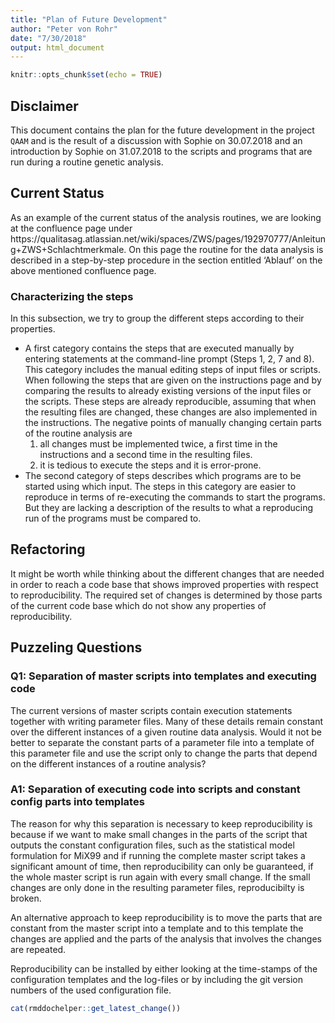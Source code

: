 ```yaml
---
title: "Plan of Future Development"
author: "Peter von Rohr"
date: "7/30/2018"
output: html_document
---
```


```r
knitr::opts_chunk$set(echo = TRUE)
```

## Disclaimer
This document contains the plan for the future development in the project `QAAM` and is the result of a discussion with Sophie on 30.07.2018 and an introduction by Sophie on 31.07.2018 to the scripts and programs that are run during a routine genetic analysis.


## Current Status
As an example of the current status of the analysis routines, we are looking at the confluence page under https://qualitasag.atlassian.net/wiki/spaces/ZWS/pages/192970777/Anleitung+ZWS+Schlachtmerkmale. On this page the routine for the data analysis is described in a step-by-step procedure in the section entitled 'Ablauf' on the above mentioned confluence page. 


### Characterizing the steps
In this subsection, we try to group the different steps according to their properties. 

* A first category contains the steps that are executed manually by entering statements at the command-line prompt (Steps 1, 2, 7 and 8). This category includes the manual editing steps of input files or scripts. When following the steps that are given on the instructions page and by comparing the results to already existing versions of the input files or the scripts. These steps are already reproducible, assuming that when the resulting files are changed, these changes are also implemented in the instructions. The negative points of manually changing certain parts of the routine analysis are 
    1. all changes must be implemented twice, a first time in the instructions and a second time in the resulting files.
    2. it is tedious to execute the steps and it is error-prone.
* The second category of steps describes which programs are to be started using which input. The steps in this category are easier to reproduce in terms of re-executing the commands to start the programs. But they are lacking a description of the results to what a reproducing run of the programs must be compared to. 


## Refactoring
It might be worth while thinking about the different changes that are needed in order to reach a code base that shows improved properties with respect to reproducibility. The required set of changes is determined by those parts of the current code base which do not show any properties of reproducibility.


## Puzzeling Questions
### Q1: Separation of master scripts into templates and executing code
The current versions of master scripts contain execution statements together with writing parameter files. Many of these details remain constant over the different instances of a given routine data analysis. Would it not be better to separate the constant parts of a parameter file into a template of this parameter file and use the script only to change the parts that depend on the different instances of a routine analysis?

### A1: Separation of executing code into scripts and constant config parts into templates
The reason for why this separation is necessary to keep reproducibility is because if we want to make small changes in the parts of the script that outputs the constant configuration files, such as the statistical model formulation for MiX99 and if running the complete master script takes a significant amount of time, then reproducibility can only be guaranteed, if the whole master script is run again with every small change. If the small changes are only done in the resulting parameter files, reproducibilty is broken. 

An alternative approach to keep reproducibility is to move the parts that are constant from the master script into a template and to this template the changes are applied and the parts of the analysis that involves the changes are repeated. 

Reproducibility can be installed by either looking at the time-stamps of the configuration templates and the log-files or by including the git version numbers of the used configuration file. 


```r
cat(rmddochelper::get_latest_change())
```

